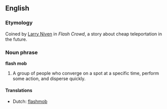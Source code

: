 ==English==

===Etymology===
Coined by [[w:Larry Niven|Larry Niven]] in ''Flash Crowd'', a story about cheap teleportation in the future.

===Noun phrase===
'''flash mob'''
#A group of people who converge on a spot at a specific time, perform some action, and disperse quickly.

====Translations====
*Dutch: [[flashmob]]